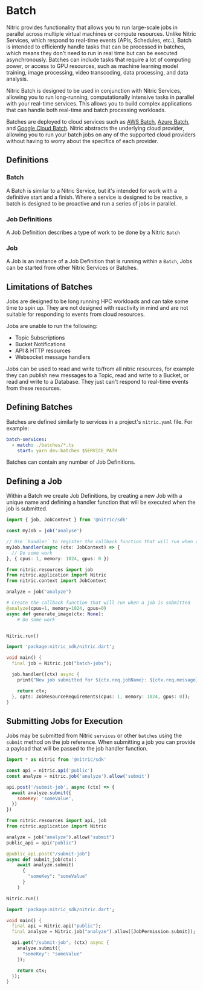 
# Batch

Nitric provides functionality that allows you to run large-scale jobs in parallel across multiple virtual machines or compute resources. Unlike Nitric Services, which respond to real-time events (APIs, Schedules, etc.), Batch is intended to efficiently handle tasks that can be processed in batches, which means they don't need to run in real time but can be executed asynchronously. Batches can include tasks that require a lot of computing power, or access to GPU resources, such as machine learning model training, image processing, video transcoding, data processing, and data analysis.

Nitric Batch is designed to be used in conjunction with Nitric Services, allowing you to run long-running, computationally intensive tasks in parallel with your real-time services. This allows you to build complex applications that can handle both real-time and batch processing workloads.

Batches are deployed to cloud services such as [AWS Batch](https://aws.amazon.com/batch/), [Azure Batch](https://azure.microsoft.com/en-au/products/batch), and [Google Cloud Batch](https://cloud.google.com/batch/docs). Nitric abstracts the underlying cloud provider, allowing you to run your batch jobs on any of the supported cloud providers without having to worry about the specifics of each provider.

## Definitions

### Batch

A Batch is similar to a Nitric Service, but it's intended for work with a definitive start and a finish. Where a service is designed to be reactive, a batch is designed to be proactive and run a series of jobs in parallel.

### Job Definitions

A Job Definition describes a type of work to be done by a Nitric `Batch`

### Job

A Job is an instance of a Job Definition that is running within a `Batch`, Jobs can be started from other Nitric Services or Batches.

## Limitations of Batches

Jobs are designed to be long running HPC workloads and can take some time to spin up. They are not designed with reactivity in mind and are not suitable for responding to events from cloud resources.

Jobs are unable to run the following:

- Topic Subscriptions
- Bucket Notifications
- API & HTTP resources
- Websocket message handlers

Jobs can be used to read and write to/from all nitric resources, for example they can publish new messages to a Topic, read and write to a Bucket, or read and write to a Database. They just can't respond to real-time events from these resources.

## Defining Batches

Batches are defined similarly to services in a project's `nitric.yaml` file. For example:

```yaml
batch-services:
  - match: ./batches/*.ts
    start: yarn dev:batches $SERVICE_PATH
```

<Note>Batches can contain any number of Job Definitions.</Note>

## Defining a Job

Within a Batch we create Job Definitions, by creating a new Job with a unique name and defining a handler function that will be executed when the job is submitted.

<CodeGroup>

```typescript
import { job, JobContext } from '@nitric/sdk'

const myJob = job('analyse')

// Use `handler` to register the callback function that will run when a job is submitted
myJob.handler(async (ctx: JobContext) => {
  // Do some work
}, { cpus: 1, memory: 1024, gpus: 0 })
```

```python
from nitric.resources import job
from nitric.application import Nitric
from nitric.context import JobContext

analyze = job("analyze")

# Create the callback function that will run when a job is submitted
@analyze(cpus=1, memory=1024, gpus=0)
async def generate_image(ctx: None):
    # Do some work


Nitric.run()
```

```dart
import 'package:nitric_sdk/nitric.dart';

void main() {
  final job = Nitric.job("batch-jobs");

  job.handler((ctx) async {
    print("New job submitted for ${ctx.req.jobName}: ${ctx.req.message}");

    return ctx;
  }, opts: JobResourceRequirements(cpus: 1, memory: 1024, gpus: 0));
}
```

</CodeGroup>

## Submitting Jobs for Execution

Jobs may be submitted from Nitric `services` or other `batches` using the `submit` method on the job reference. When submitting a job you can provide a payload that will be passed to the job handler function.

<CodeGroup>

```javascript
import * as nitric from '@nitric/sdk'

const api = nitric.api('public')
const analyze = nitric.job('analyze').allow('submit')

api.post('/submit-job', async (ctx) => {
  await analyze.submit({
    someKey: 'someValue',
  })
})
```

```python
from nitric.resources import api, job
from nitric.application import Nitric

analyze = job("analyze").allow("submit")
public_api = api("public")

@public_api.post("/submit-job")
async def submit_job(ctx):
    await analyze.submit(
      {
        "someKey": "someValue"
      }
    )

Nitric.run()
```

```dart
import 'package:nitric_sdk/nitric.dart';

void main() {
  final api = Nitric.api("public");
  final analyze = Nitric.job("analyze").allow([JobPermission.submit]);

  api.get("/submit-job", (ctx) async {
    analyze.submit({
      "someKey": "someValue"
    });

    return ctx;
  });
}
```

</CodeGroup>
